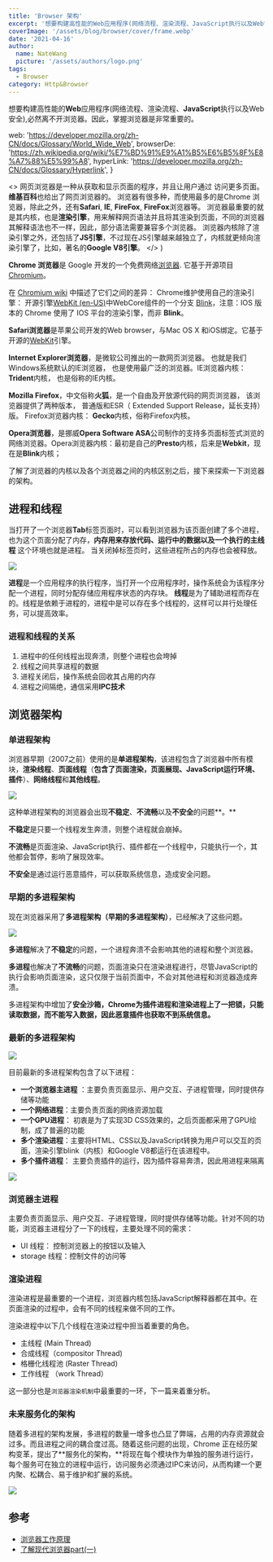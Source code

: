 ```yaml
---
title: 'Browser 架构'
excerpt: '想要构建高性能的Web应用程序(网络流程、渲染流程、JavaScript执行以及Web安全),必然离不开浏览器。因此，掌握浏览器是非常重要的。'
coverImage: '/assets/blog/browser/cover/frame.webp'
date: '2021-04-16'
author:
  name: NateWang
  picture: '/assets/authors/logo.png'
tags:
  - Browser
category: Http&Browser
---
```



想要构建高性能的**Web**应用程序(网络流程、渲染流程、**JavaScript**执行以及Web安全),必然离不开浏览器。因此，掌握浏览器是非常重要的。

  web: 'https://developer.mozilla.org/zh-CN/docs/Glossary/World_Wide_Web',
  browserDe: 'https://zh.wikipedia.org/wiki/%E7%BD%91%E9%A1%B5%E6%B5%8F%E8%A7%88%E5%99%A8',
  hyperLink: 'https://developer.mozilla.org/zh-CN/docs/Glossary/Hyperlink',
}

  <>
    <Para>
      网页浏览器是一种从<Link href={link.web} val='Web'/>获取和显示页面的程序，并且让用户通过 <Link href={link.hyperLink} val='超链接'/>访问更多页面。 
      <Strong>维基百科</Strong>也给出了网页浏览器的<Link href={link.browserDe} val='定义'/>。
    </Para>
    <Para>
      浏览器有很多种，而使用最多的是Chrome 浏览器，除此之外，还有<Strong>Safari</Strong>, <Strong>IE</Strong>, <Strong>FireFox</Strong>, <Strong>FireFox</Strong>浏览器等。
    </Para>
    <Para>
      浏览器最重要的就是其内核，也是<Strong>渲染引擎</Strong>，用来解释网页语法并且将其渲染到页面，不同的浏览器其解释语法也不一样，因此，部分语法需要兼容多个浏览器。
    </Para>
    <Para>
      浏览器内核除了渲染引擎之外，还包括了<Strong>JS引擎</Strong>，不过现在JS引擎越来越独立了，内核就更倾向渲染引擎了，比如，著名的<Strong>Google V8引擎</Strong>。
    </Para>
  </>
)


<SideNote type='info' title='那什么是浏览器' children={cBox}/>

**Chrome 浏览器**是 Google 开发的一个免费网络[浏览器](https://developer.mozilla.org/zh-CN/docs/Glossary/Browser). 它基于开源项目 [Chromium](https://www.chromium.org)。 

在 [Chromium wiki](https://code.google.com/p/chromium/wiki/ChromiumBrowserVsGoogleChrome) 中描述了它们之间的差异： Chrome维护使用自己的渲染引擎： 开源引擎[WebKit (en-US)](https://developer.mozilla.org/en-US/docs/Glossary/WebKit)中WebCore组件的一个分支 [Blink](https://developer.mozilla.org/zh-CN/docs/Glossary/Blink)，注意：IOS 版本的 Chrome 使用了 IOS 平台的渲染引擎，而非 **Blink**。

**Safari浏览器**是苹果公司开发的Web browser，与Mac OS X 和iOS绑定。它基于开源的[WebKit](https://www.webkit.org)引擎。

**Internet Explorer浏览器**，是微软公司推出的一款网页浏览器。 也就是我们Windows系统默认的IE浏览器， 也是使用最广泛的浏览器。IE浏览器内核： **Trident**内核， 也是俗称的IE内核。

**Mozilla Firefox**，中文俗称**火狐**，是一个自由及开放源代码的网页浏览器， 该浏览器提供了两种版本， 普通版和ESR（ Extended Support Release，延长支持）版。 Firefox浏览器内核： **Gecko**内核，俗称Firefox内核。

**Opera浏览器**，是挪威**Opera Software ASA**公司制作的支持多页面标签式浏览的网络浏览器。Opera浏览器内核：最初是自己的**Presto**内核，后来是**Webkit**，现在是**Blink**内核；

了解了浏览器的内核以及各个浏览器之间的内核区别之后，接下来探索一下浏览器的架构。

## 进程和线程

当打开了一个浏览器**Tab**标签页面时，可以看到浏览器为该页面创建了多个进程，也为这个页面分配了内存，**内存用来存放代码、运行中的数据以及一个执行的主线程** 这个环境也就是进程。 当关闭掉标签页时，这些进程所占的内存也会被释放。

![](/assets/blog/browser/browser-m.webp)

**进程**是一个应用程序的执行程序，当打开一个应用程序时，操作系统会为该程序分配一个进程，同时分配存储应用程序状态的内存块。
**线程**是为了辅助进程而存在的。线程是依赖于进程的，进程中是可以存在多个线程的，这样可以并行处理任务，可以提高效率。

### 进程和线程的关系

1. 进程中的任何线程出现奔溃，则整个进程也会垮掉
2. 线程之间共享进程的数据
3. 进程关闭后，操作系统会回收其占用的内存
4. 进程之间隔绝，通信采用**IPC技术**

## 浏览器架构

### 单进程架构

浏览器早期（2007之前）使用的是**单进程架构**，该进程包含了浏览器中所有模块，**渲染线程**、**页面线程**（**包含了页面渲染，页面展现、JavaScript运行环境、插件**）、**网络线程**和**其他线程**。

![](/assets/blog/browser/browser-e.webp)

这种单进程架构的浏览器会出现**不稳定**、**不流畅**以及**不安全**的问题**。**

**不稳定**是只要一个线程发生奔溃，则整个进程就会崩掉。

**不流畅**是页面渲染、JavaScript执行、插件都在一个线程中，只能执行一个，其他都会暂停，影响了展现效率。

**不安全**是通过运行恶意插件，可以获取系统信息，造成安全问题。

### **早期的多进程架构**

现在浏览器采用了**多进程架构（早期的多进程架构）**，已经解决了这些问题。

![](/assets/blog/browser/browser-n.webp)

**多进程**解决了**不稳定**的问题，一个进程奔溃不会影响其他的进程和整个浏览器。

**多进程**也解决了**不流畅**的问题，页面渲染只在渲染进程进行，尽管JavaScript的执行会影响页面渲染，这只仅限于当前页面中，不会对其他进程和浏览器造成奔溃。

多进程架构中增加了**安全沙箱，Chrome为插件进程和渲染进程上了一把锁，只能读取数据，而不能写入数据，**因此恶意插件也获取不到系统信息**。**

### 最新的多进程架构

![](/assets/blog/browser/browser-p.webp)

目前最新的多进程架构包含了以下进程：

* **一个浏览器主进程** ：主要负责页面显示、用户交互、子进程管理，同时提供存储等功能
* **一个网络进程**：主要负责页面的网络资源加载
* **一个GPU进程**： 初衷是为了实现3D CSS效果的，之后页面都采用了GPU绘制，成了普遍的功能
* **多个渲染进程**：主要将HTML、CSS以及JavaScript转换为用户可以交互的页面，渲染引擎blink（内核）和Google V8都运行在该进程中。
* **多个插件进程**： 主要负责插件的运行，因为插件容易奔溃，因此用进程来隔离

![](/assets/blog/browser/browserui.webp)

### 浏览器主进程

主要负责页面显示、用户交互、子进程管理，同时提供存储等功能。针对不同的功能，浏览器主进程分了一下的线程，主要处理不同的需求：

* UI 线程： 控制浏览器上的按钮以及输入
* storage 线程：控制文件的访问等

### 渲染进程

渲染进程是最重要的一个进程，浏览器内核包括JavaScript解释器都在其中。在页面渲染的过程中，会有不同的线程来做不同的工作。

渲染进程中以下几个线程在渲染过程中担当着重要的角色。

* 主线程 (Main Thread)
* 合成线程（compositor Thread)
* 格栅化线程池 (Raster Thread)
* 工作线程 （work Thread）

这一部分也是`浏览器渲染机制`中最重要的一环，下一篇来着重分析。

### 未来服务化的架构

随着多进程的架构发展，多进程的数量一增多也凸显了弊端，占用的内存资源就会过多。而且进程之间的耦合度过高。随着这些问题的出现，Chrome 正在经历架构变革，提出了**服务化的架构，**将现在每个模块作为单独的服务进行运行，每个服务可在独立的进程中运行，访问服务必须通过IPC来访问，从而构建一个更内聚、松耦合、易于维护和扩展的系统。

![](/assets/blog/browser/browser-s.webp)

## 参考

* [浏览器工作原理](https://time.geekbang.org/column/article/116588)
* [了解现代浏览器part(一)](https://developers.google.com/web/updates/2018/09/inside-browser-part1)